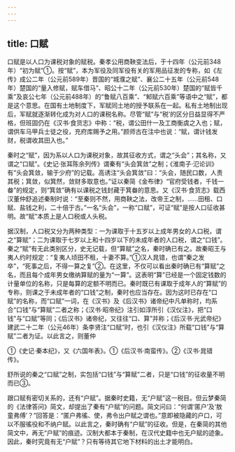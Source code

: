 ```yaml
---
---
---
```

title: 口赋
---



口赋是以人口为课税对象的赋税。秦孝公用商鞅变法后，于十四年（公元前348年）“初为赋”①。按“赋”，本为军役及同军役有关的军用品征发的专称，如《左传》成公二年（公元前589年）晋国的“城濮之赋”、襄公二十五年（公元前548年）楚国的“量入修赋，赋车借马”、昭公十二年（公元前530年）楚国的“赋皆千乘”及哀公七年（公元前488年）的“鲁赋八百乘”、“邾赋六百乘”等语中之“赋”，都是这个意思。在国有土地制度下，军赋同土地的授予联系在一起。私有土地制出现后，军赋就逐渐转化成为对人口的课税名称。尽管“赋”与“税’的区分日益显得不严格，但班固仍在《汉书·食货志》中称：“税，谓公田什一及工商衡虞之入也；赋，谓供车马甲兵士徒之役，充府库赐予之用。”颜师古在注中也说：“赋，谓计钱发财，税谓收其田入也。”

秦时之“赋”，因为系以人口为课税对象，故其征收方式，谓之“头会”；其名称，又谓之“口赋”。《史记·张耳陈余列传》谓秦有“头会箕敛”之制；《淮南子·氾论训》有“头会箕敛，输于少府”的记载。高诱注“头会箕敛”曰：“头会，随民口数，人责其税；箕敛，似箕然，敛财多取意也。”证以秦简《金布律》“官府受钱者，千钱一畚”的规定，则“箕敛”确有以课税之钱封藏于箕畚的意思。又《汉书·食货志》载西汉董仲舒追述秦制时说：“至秦则不然，用商鞅之法，改帝王之制，……田租、口赋、盐钱之利，二十倍于古。”一名“头会”，一称“口赋”，可证“赋”是按人口征收甚明。故“赋”本质上是人口税或人头税。

据汉制，人口税又分为两种类型：一为课取于十五岁以上成年男女的人口税，谓之“算赋”；二为课取于七岁以上和十四岁以下的未成年者的人口税，谓之“口钱”。秦之“赋”有无此类别区分，史无记载，但“算赋”之名，秦时确已有之。故秦昭王与夷人约时规定：“复夷人顷田不租，十妻不算。”①汉人晁错，也谓“秦之发卒”，“死事之后，不得一算之复”②。在这里，不仅可以看出秦时确已有“算赋”之名，而且每个成年男女缴纳算赋的量为“一算”。这表明“算”已经是一个固定钱数的计量单位的名称，只是每算的定额不明而已。秦时既已有课取于成年人的“算赋”的专称，则课之于未成年者的“口钱”之制，秦时也应当存在。因为这时已存在“口赋”的名称，而“口赋”一词，在《汉书》及《后汉书》诸帝纪中凡单称时，均系合“口钱”与“算赋”二者之称；《汉书·昭帝纪》注引如淳所引《汉仪注》，把“口钱”与“口赋”等同；《后汉书》诸帝纪，又往往“口、算”并称；《后汉书·光武帝纪》建武二十二年（公元46年）条李贤注“口赋”时，也引《汉仪注》所载“口钱”与“算赋”二者为证。以此言之，则董仲

①《史记·秦本纪》，又《六国年表》。①《后汉书·南蛮传》。②《汉书·晁错传》。

舒所说的秦之“口赋”之制，实包括“口钱”与“算赋”二者，只是“口钱”的征收量不明而已③。

跟口赋有密切关系的，还有“户赋”。据秦时史籍，无“户赋”这一税目。但云梦秦简的《法律答问》简文，却提出了秦有“户赋”的问题。简文问曰：“何谓‘匿户’及‘敖童弗傅’？”回答是：“匿户弗徭、使，弗令出户赋之谓也。”意即被隐藏的户口，可以不服徭役和不纳户赋。以此言之，秦时确有“户赋”的征收。但是，在秦简的其他简文中，再无“户赋”的痕迹。汉制大都本于秦制，在汉代史籍中也无户赋的迹象。因此，秦时究竟有无“户赋”？只有等待其它地下材料的出土才能明白。